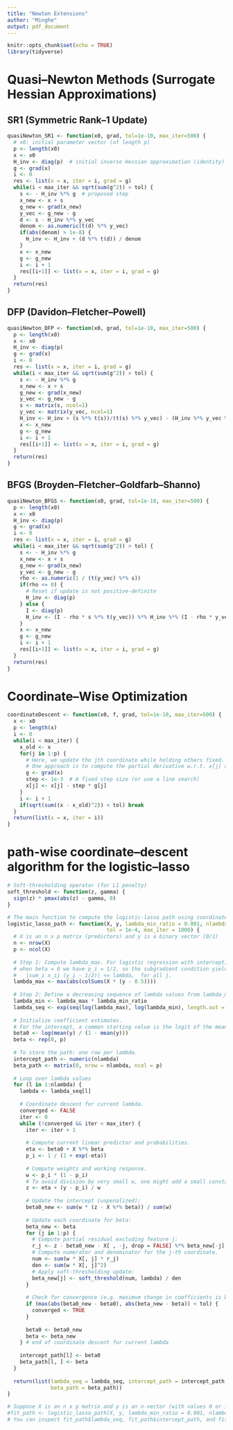 ```yaml
---
title: "Newton Extensions"
author: "Minghe"
output: pdf_document
---
```


```r
knitr::opts_chunk$set(echo = TRUE)
library(tidyverse)
```

# Quasi–Newton Methods (Surrogate Hessian Approximations)

## SR1 (Symmetric Rank–1 Update)

```r
quasiNewton_SR1 <- function(x0, grad, tol=1e-10, max_iter=500) {
  # x0: initial parameter vector (of length p)
  p <- length(x0)
  x <- x0
  H_inv <- diag(p)  # initial inverse Hessian approximation (identity)
  g <- grad(x)
  i <- 0
  res <- list(x = x, iter = i, grad = g)
  while(i < max_iter && sqrt(sum(g^2)) > tol) {
    s <- - H_inv %*% g  # proposed step
    x_new <- x + s
    g_new <- grad(x_new)
    y_vec <- g_new - g
    d <- s - H_inv %*% y_vec
    denom <- as.numeric(t(d) %*% y_vec)
    if(abs(denom) > 1e-8) {
      H_inv <- H_inv + (d %*% t(d)) / denom
    }
    x <- x_new
    g <- g_new
    i <- i + 1
    res[[i+1]] <- list(x = x, iter = i, grad = g)
  }
  return(res)
}

```

##  DFP (Davidon–Fletcher–Powell)

```r
quasiNewton_DFP <- function(x0, grad, tol=1e-10, max_iter=500) {
  p <- length(x0)
  x <- x0
  H_inv <- diag(p)
  g <- grad(x)
  i <- 0
  res <- list(x = x, iter = i, grad = g)
  while(i < max_iter && sqrt(sum(g^2)) > tol) {
    s <- - H_inv %*% g
    x_new <- x + s
    g_new <- grad(x_new)
    y_vec <- g_new - g
    s <- matrix(s, ncol=1)
    y_vec <- matrix(y_vec, ncol=1)
    H_inv <- H_inv + (s %*% t(s))/(t(s) %*% y_vec) - (H_inv %*% y_vec %*% t(y_vec) %*% H_inv)/(t(y_vec) %*% H_inv %*% y_vec)
    x <- x_new
    g <- g_new
    i <- i + 1
    res[[i+1]] <- list(x = x, iter = i, grad = g)
  }
  return(res)
}

```

##  BFGS (Broyden–Fletcher–Goldfarb–Shanno)

```r
quasiNewton_BFGS <- function(x0, grad, tol=1e-10, max_iter=500) {
  p <- length(x0)
  x <- x0
  H_inv <- diag(p)
  g <- grad(x)
  i <- 0
  res <- list(x = x, iter = i, grad = g)
  while(i < max_iter && sqrt(sum(g^2)) > tol) {
    s <- - H_inv %*% g
    x_new <- x + s
    g_new <- grad(x_new)
    y_vec <- g_new - g
    rho <- as.numeric(1 / (t(y_vec) %*% s))
    if(rho <= 0) {
      # Reset if update is not positive-definite
      H_inv <- diag(p)
    } else {
      I <- diag(p)
      H_inv <- (I - rho * s %*% t(y_vec)) %*% H_inv %*% (I - rho * y_vec %*% t(s)) + rho * s %*% t(s)
    }
    x <- x_new
    g <- g_new
    i <- i + 1
    res[[i+1]] <- list(x = x, iter = i, grad = g)
  }
  return(res)
}

```

# Coordinate–Wise Optimization

```r
coordinateDescent <- function(x0, f, grad, tol=1e-10, max_iter=500) {
  x <- x0
  p <- length(x)
  i <- 0
  while(i < max_iter) {
    x_old <- x
    for(j in 1:p) {
      # Here, we update the jth coordinate while holding others fixed.
      # One approach is to compute the partial derivative w.r.t. x[j] and take a small step.
      g <- grad(x)
      step <- 1e-3  # A fixed step size (or use a line search)
      x[j] <- x[j] - step * g[j]
    }
    i <- i + 1
    if(sqrt(sum((x - x_old)^2)) < tol) break
  }
  return(list(x = x, iter = i))
}

```

# path‐wise coordinate–descent algorithm for the logistic–lasso


```r
# Soft-thresholding operator (for L1 penalty)
soft_threshold <- function(z, gamma) {
  sign(z) * pmax(abs(z) - gamma, 0)
}

# The main function to compute the logistic-lasso path using coordinate descent
logistic_lasso_path <- function(X, y, lambda_min_ratio = 0.001, nlambda = 100, 
                                tol = 1e-4, max_iter = 1000) {
  # X is an n x p matrix (predictors) and y is a binary vector (0/1)
  n <- nrow(X)
  p <- ncol(X)
  
  # Step 1: Compute lambda_max. For logistic regression with intercept,
  # when beta = 0 we have p_i = 1/2, so the subgradient condition yields:
  #   |sum_i x_ij (y_i - 1/2)| <= lambda,  for all j.
  lambda_max <- max(abs(colSums(X * (y - 0.5))))
  
  # Step 2: Define a decreasing sequence of lambda values from lambda_max to lambda_min.
  lambda_min <- lambda_max * lambda_min_ratio
  lambda_seq <- exp(seq(log(lambda_max), log(lambda_min), length.out = nlambda))
  
  # Initialize coefficient estimates.
  # For the intercept, a common starting value is the logit of the mean of y.
  beta0 <- log(mean(y) / (1 - mean(y)))
  beta <- rep(0, p)
  
  # To store the path: one row per lambda.
  intercept_path <- numeric(nlambda)
  beta_path <- matrix(0, nrow = nlambda, ncol = p)
  
  # Loop over lambda values
  for (l in 1:nlambda) {
    lambda <- lambda_seq[l]
    
    # Coordinate descent for current lambda.
    converged <- FALSE
    iter <- 0
    while (!converged && iter < max_iter) {
      iter <- iter + 1
      
      # Compute current linear predictor and probabilities.
      eta <- beta0 + X %*% beta
      p_i <- 1 / (1 + exp(-eta))
      
      # Compute weights and working response.
      w <- p_i * (1 - p_i)
      # To avoid division by very small w, one might add a small constant if needed.
      z <- eta + (y - p_i) / w
      
      # Update the intercept (unpenalized):
      beta0_new <- sum(w * (z - X %*% beta)) / sum(w)
      
      # Update each coordinate for beta:
      beta_new <- beta
      for (j in 1:p) {
        # Compute partial residual excluding feature j:
        r_j <- z - beta0_new - X[ , -j, drop = FALSE] %*% beta_new[-j]
        # Compute numerator and denominator for the j-th coordinate.
        num <- sum(w * X[, j] * r_j)
        den <- sum(w * X[, j]^2)
        # Apply soft-thresholding update:
        beta_new[j] <- soft_threshold(num, lambda) / den
      }
      
      # Check for convergence (e.g. maximum change in coefficients is below tol)
      if (max(abs(beta0_new - beta0), abs(beta_new - beta)) < tol) {
        converged <- TRUE
      }
      
      beta0 <- beta0_new
      beta <- beta_new
    } # end of coordinate descent for current lambda
    
    intercept_path[l] <- beta0
    beta_path[l, ] <- beta
  }
  
  return(list(lambda_seq = lambda_seq, intercept_path = intercept_path, 
              beta_path = beta_path))
}

# Suppose X is an n x p matrix and y is an n-vector (with values 0 or 1)
#fit_path <- logistic_lasso_path(X, y, lambda_min_ratio = 0.001, nlambda = 100)
# You can inspect fit_path$lambda_seq, fit_path$intercept_path, and fit_path$beta_path

```
